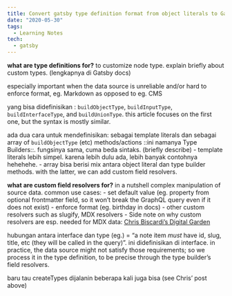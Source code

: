 ```yaml
---
title: Convert gatsby type definition format from object literals to Gatsby Type Builders
date: "2020-05-30"
tags:
  - Learning Notes
tech:
  - gatsby
---
```


**what are type definitions for?**
to customize node type. explain briefly about custom types. (lengkapnya di Gatsby docs)

especially important when the data source is unreliable and/or hard to enforce format, eg. Markdown as opposed to eg. CMS

yang bisa didefinisikan : `buildObjectType`, `buildInputType`, `buildInterfaceType`, and `buildUnionType`. this article focuses on the first one, but the syntax is mostly similar.

ada dua cara untuk mendefinisikan: sebagai template literals dan sebagai array of `buildObjectType` (etc) methods/actions ::ini namanya Type Builders::. fungsinya sama, cuma beda sintaks. (briefly describe) - template literals lebih simpel. karena lebih dulu ada, lebih banyak contohnya hehehehe. - array bisa berisi mix antara object literal dan type builder methods. with the latter, we can add custom field resolvers.

**what are custom field resolvers for?**
in a nutshell complex manipulation of source data. common use cases: - set default value (eg. property from optional frontmatter field, so it won’t break the GraphQL query even if it does not exist) - enforce format (eg. birthday in docs) - other custom resolvers such as slugify, MDX resolvers - Side note on why custom resolvers are esp. needed for MDX data: [Chris Biscardi’s Digital Garden](https://www.christopherbiscardi.com/post/sourcing-data-from-multiple-locations-in-gatsby)

hubungan antara interface dan type (eg.) = “a note item _must_ have id, slug, title, etc (they will be called in the query)”. ini didefinisikan di interface. in practice, the data source might not satisfy those requirements; so we process it in the type definition, to be precise through the type builder’s field resolvers.

baru tau createTypes dijalanin beberapa kali juga bisa (see Chris’ post above)
